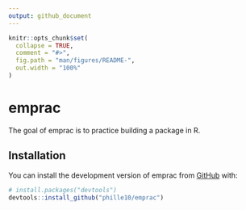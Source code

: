 ```yaml
---
output: github_document
---
```


<!-- README.md is generated from README.Rmd. Please edit that file -->

```r
knitr::opts_chunk$set(
  collapse = TRUE,
  comment = "#>",
  fig.path = "man/figures/README-",
  out.width = "100%"
)
```

# emprac

<!-- badges: start -->
<!-- badges: end -->

The goal of emprac is to practice building a package in R.

## Installation

You can install the development version of emprac from [GitHub](https://github.com/) with:

```r
# install.packages("devtools")
devtools::install_github("phille10/emprac")
```

